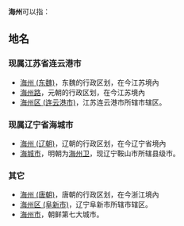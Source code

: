 '''海州'''可以指：
== 地名 ==
=== 现属江苏省连云港市 ===
* [[海州_(东魏)|海州 (东魏)]]，东魏的行政区划，在今江苏境內
* [[海州路|海州路]]，元朝的行政区划，在今江苏境內
* [[海州区_(连云港市)|海州区 (连云港市)]]，江苏连云港市所辖市辖区。
=== 现属辽宁省海城市 ===
* [[海州_(辽朝)|海州 (辽朝)]]，辽朝的行政区划，在今辽宁省境內
* [[海城市|海城市]]，明朝为[[海州卫|海州卫]]，现辽宁鞍山市所辖县级市。
=== 其它 ===
* [[海州_(唐朝)|海州 (唐朝)]]，唐朝的行政区划，在今浙江境內
* [[海州区_(阜新市)|海州区 (阜新市)]]，辽宁阜新市所辖市辖区。
* [[海州市|海州市]]，朝鲜第七大城市。
{{disambig|cat=二字亚洲地名消歧义|H}}